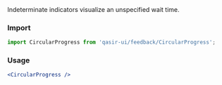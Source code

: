 
<Title>Circular indeterminate</Title>

<Subtitle>
Indeterminate indicators visualize an unspecified wait time.
</Subtitle>

### Import
```js
import CircularProgress from 'qasir-ui/feedback/CircularProgress';
```

<h3 style={{marginBottom: 20}}>Usage</h3>

<ProgressCircularIndeterminate/>

```jsx
<CircularProgress />
```